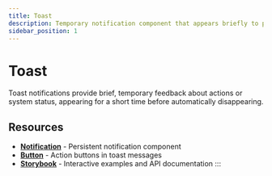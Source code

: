 ```yaml
---
title: Toast
description: Temporary notification component that appears briefly to provide feedback or status updates to users
sidebar_position: 1
---
```



# Toast

Toast notifications provide brief, temporary feedback about actions or system status, appearing for a short time before automatically disappearing.

## Resources

- **[Notification](/docs/components/notification)** - Persistent notification component
- **[Button](/docs/components/button)** - Action buttons in toast messages
- **[Storybook](https://elevate-core-ui.inform-cloud.io/?path=/docs/components-toast)** - Interactive examples and API documentation
:::